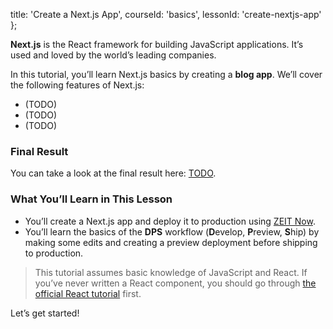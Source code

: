 
  title: 'Create a Next.js App',
  courseId: 'basics',
  lessonId: 'create-nextjs-app'
};

<p>
  <Logo size={80} />
</p>

**Next.js** is the React framework for building JavaScript applications. It’s used and loved by <Link href="/showcase"><a>the world’s leading companies</a></Link>.

In this tutorial, you’ll learn Next.js basics by creating a **blog app**. We’ll cover the following features of Next.js:

- (TODO)
- (TODO)
- (TODO)

### Final Result

You can take a look at the final result here: [TODO](https://learn-next-chibicode.now.sh/).

### What You’ll Learn in This Lesson

- You’ll create a Next.js app and deploy it to production using [ZEIT Now](https://zeit.co).
- You’ll learn the basics of the **DPS** workflow (**D**evelop, **P**review, **S**hip) by making some edits and creating a preview deployment before shipping to production.

> This tutorial assumes basic knowledge of JavaScript and React. If you’ve never written a React component, you should go through [the official React tutorial](https://reactjs.org/tutorial/tutorial.html) first.

Let’s get started!

